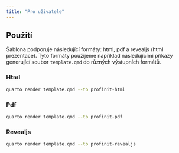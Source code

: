```yaml
---
title: "Pro uživatele"
---
```


## Použití

Šablona podporuje následující formáty: html, pdf a revealjs (html prezentace).
Tyto formáty použijeme například následujícími příkazy generující soubor `template.qmd` do různých výstupních formátů.

### Html

```bash
quarto render template.qmd --to profinit-html
```

### Pdf

```bash
quarto render template.qmd --to profinit-pdf
```

### Revealjs

```bash
quarto render template.qmd --to profinit-revealjs
```